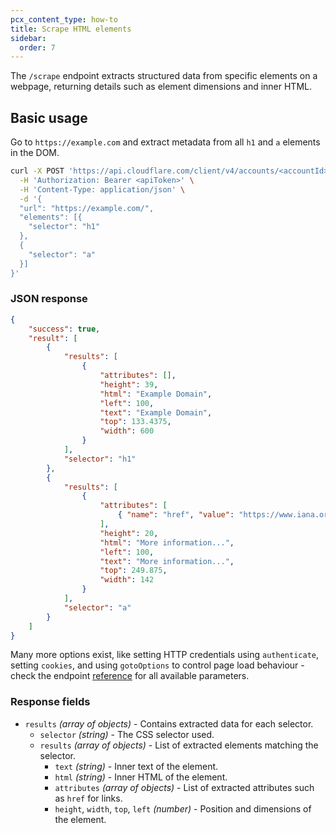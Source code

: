 ```yaml
---
pcx_content_type: how-to
title: Scrape HTML elements
sidebar:
  order: 7
---
```


The `/scrape` endpoint extracts structured data from specific elements on a webpage, returning details such as element dimensions and inner HTML.

## Basic usage

Go to `https://example.com` and extract metadata from all `h1` and `a` elements in the DOM.

```bash
curl -X POST 'https://api.cloudflare.com/client/v4/accounts/<accountId>/browser-rendering/scrape' \
  -H 'Authorization: Bearer <apiToken>' \
  -H 'Content-Type: application/json' \
  -d '{
  "url": "https://example.com/",
  "elements": [{
    "selector": "h1"
  },
  {
    "selector": "a"
  }]
}'
```

### JSON response

```json title="json response"
{
	"success": true,
	"result": [
		{
			"results": [
				{
					"attributes": [],
					"height": 39,
					"html": "Example Domain",
					"left": 100,
					"text": "Example Domain",
					"top": 133.4375,
					"width": 600
				}
			],
			"selector": "h1"
		},
		{
			"results": [
				{
					"attributes": [
						{ "name": "href", "value": "https://www.iana.org/domains/example" }
					],
					"height": 20,
					"html": "More information...",
					"left": 100,
					"text": "More information...",
					"top": 249.875,
					"width": 142
				}
			],
			"selector": "a"
		}
	]
}
```

Many more options exist, like setting HTTP credentials using `authenticate`, setting `cookies`, and using `gotoOptions` to control page load behaviour - check the endpoint [reference](/api/resources/browser_rendering/subresources/scrape/methods/create/) for all available parameters.

### Response fields

- `results` _(array of objects)_ - Contains extracted data for each selector.
  - `selector` _(string)_ - The CSS selector used.
  - `results` _(array of objects)_ - List of extracted elements matching the selector.
    - `text` _(string)_ - Inner text of the element.
    - `html` _(string)_ - Inner HTML of the element.
    - `attributes` _(array of objects)_ - List of extracted attributes such as `href` for links.
    - `height`, `width`, `top`, `left` _(number)_ - Position and dimensions of the element.
